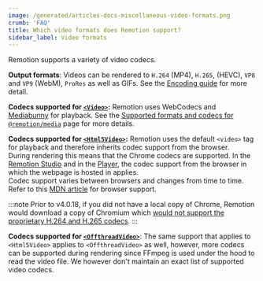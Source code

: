 ```yaml
---
image: /generated/articles-docs-miscellaneous-video-formats.png
crumb: 'FAQ'
title: Which video formats does Remotion support?
sidebar_label: Video formats
---
```


Remotion supports a variety of video codecs.

**Output formats**: Videos can be rendered to `H.264` (MP4), `H.265`, (HEVC), `VP8` and `VP9` (WebM), `ProRes` as well as GIFs. See the [Encoding guide](/docs/encoding) for more detail.

**Codecs supported for [`<Video>`](/docs/media/video):** Remotion uses WebCodecs and [Mediabunny](/docs/mediabunny) for playback. See the [Supported formats and codecs for `@remotion/media`](/docs/media/support) page for more details.

**Codecs supported for [`<Html5Video>`](/docs/html5-video):** Remotion uses the default `<video>` tag for playback and therefore inherits codec support from the browser.  
During rendering this means that the Chrome codecs are supported. In the [Remotion Studio](/docs/terminology/studio) and in the [Player](/docs/terminology/player), the codec support from the browser in which the webpage is hosted in applies.  
Codec support varies between browsers and changes from time to time. Refer to this [MDN article](https://developer.mozilla.org/en-US/docs/Web/Media/Formats/Video_codecs) for browser support.

:::note
Prior to v4.0.18, if you did not have a local copy of Chrome, Remotion would download a copy of Chromium which [would not support the proprietary H.264 and H.265 codecs](/docs/miscellaneous/chrome-headless-shell).
:::

**Codecs supported for [`<OffthreadVideo>`](/docs/offthreadvideo)**: The same support that applies to `<Html5Video>` applies to `<OffthreadVideo>` as well, however, more codecs can be supported during rendering since FFmpeg is used under the hood to read the video file. We however don't maintain an exact list of supported video codecs.
